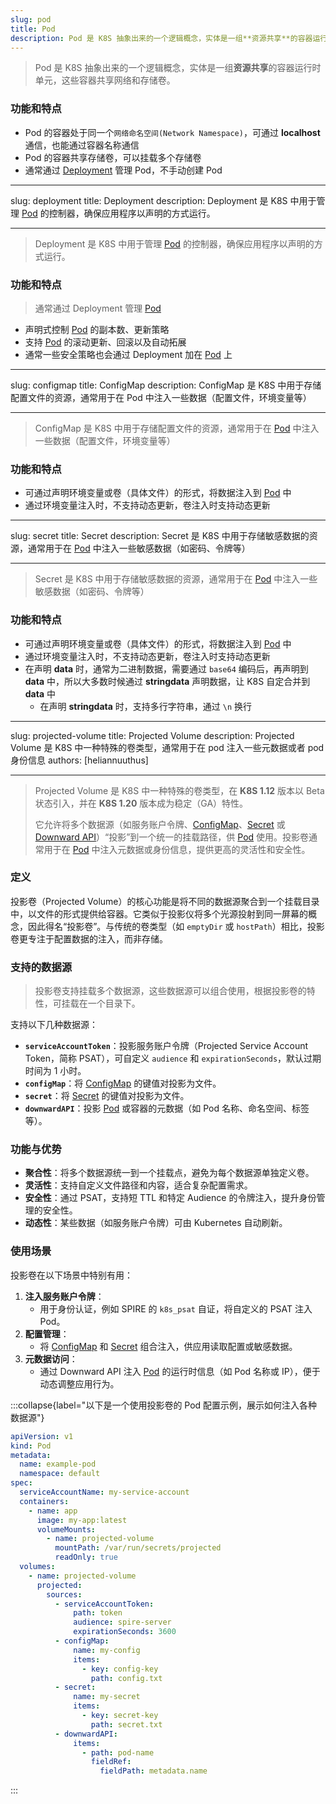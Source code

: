 ```yaml
---
slug: pod
title: Pod
description: Pod 是 K8S 抽象出来的一个逻辑概念，实体是一组**资源共享**的容器运行时单元，这些容器共享网络和存储卷
---
```


> Pod 是 K8S 抽象出来的一个逻辑概念，实体是一组**资源共享**的容器运行时单元，这些容器共享网络和存储卷。

### 功能和特点

- Pod 的容器处于同一个`网络命名空间(Network Namespace)`，可通过 **localhost** 通信，也能通过容器名称通信
- Pod 的容器共享存储卷，可以挂载多个存储卷
- 通常通过 [Deployment](/blog/terms/k8s#deployment) 管理 Pod，不手动创建 Pod

---

slug: deployment
title: Deployment
description: Deployment 是 K8S 中用于管理 [Pod](/blog/terms/k8s#pod) 的控制器，确保应用程序以声明的方式运行。

---

> Deployment 是 K8S 中用于管理 [Pod](/blog/terms/k8s#pod) 的控制器，确保应用程序以声明的方式运行。

### 功能和特点

> 通常通过 Deployment 管理 [Pod](/blog/terms/k8s#pod)

- 声明式控制 [Pod](/blog/terms/k8s#pod) 的副本数、更新策略
- 支持 [Pod](/blog/terms/k8s#pod) 的滚动更新、回滚以及自动拓展
- 通常一些安全策略也会通过 Deployment 加在 [Pod](/blog/terms/k8s#pod) 上

---

slug: configmap
title: ConfigMap
description: ConfigMap 是 K8S 中用于存储配置文件的资源，通常用于在 Pod 中注入一些数据（配置文件，环境变量等）

---

> ConfigMap 是 K8S 中用于存储配置文件的资源，通常用于在 [Pod](/blog/terms/k8s#pod) 中注入一些数据（配置文件，环境变量等）

### 功能和特点

- 可通过声明环境变量或卷（具体文件）的形式，将数据注入到 [Pod](/blog/terms/k8s#pod) 中
- 通过环境变量注入时，不支持动态更新，卷注入时支持动态更新

---

slug: secret
title: Secret
description: Secret 是 K8S 中用于存储敏感数据的资源，通常用于在 [Pod](/blog/terms/k8s#pod) 中注入一些敏感数据（如密码、令牌等）

---

> Secret 是 K8S 中用于存储敏感数据的资源，通常用于在 [Pod](/blog/terms/k8s#pod) 中注入一些敏感数据（如密码、令牌等）

### 功能和特点

- 可通过声明环境变量或卷（具体文件）的形式，将数据注入到 [Pod](/blog/terms/k8s#pod) 中
- 通过环境变量注入时，不支持动态更新，卷注入时支持动态更新
- 在声明 **data** 时，通常为二进制数据，需要通过 `base64` 编码后，再声明到 **data** 中，所以大多数时候通过 **stringdata** 声明数据，让 K8S 自定合并到 **data** 中
  - 在声明 **stringdata** 时，支持多行字符串，通过 `\n` 换行

---

slug: projected-volume
title: Projected Volume
description: Projected Volume 是 K8S 中一种特殊的卷类型，通常用于在 pod 注入一些元数据或者 pod 身份信息
authors: [heliannuuthus]

---

> Projected Volume 是 K8S 中一种特殊的卷类型，在 **K8S 1.12** 版本以 Beta 状态引入，并在 **K8S 1.20** 版本成为稳定（GA）特性。
>
> 它允许将多个数据源（如服务账户令牌、[ConfigMap](/blog/terms/k8s#configmap)、[Secret](/blog/terms/k8s#secret) 或 [Downward API](/blog/terms/k8s#downward-api)）“投影”到一个统一的挂载路径，供 [Pod](/blog/terms/k8s#pod) 使用。投影卷通常用于在 [Pod](/blog/terms/k8s#pod) 中注入元数据或身份信息，提供更高的灵活性和安全性。

### 定义

投影卷（Projected Volume）的核心功能是将不同的数据源聚合到一个挂载目录中，以文件的形式提供给容器。它类似于投影仪将多个光源投射到同一屏幕的概念，因此得名“投影卷”。与传统的卷类型（如 `emptyDir` 或 `hostPath`）相比，投影卷更专注于配置数据的注入，而非存储。

### 支持的数据源

> 投影卷支持挂载多个数据源，这些数据源可以组合使用，根据投影卷的特性，可挂载在一个目录下。

支持以下几种数据源：

- **`serviceAccountToken`**：投影服务账户令牌（Projected Service Account Token，简称 PSAT），可自定义 `audience` 和 `expirationSeconds`，默认过期时间为 1 小时。
- **`configMap`**：将 [ConfigMap](/blog/terms/k8s#configmap) 的键值对投影为文件。
- **`secret`**：将 [Secret](/blog/terms/k8s#secret) 的键值对投影为文件。
- **`downwardAPI`**：投影 [Pod](/blog/terms/k8s#pod) 或容器的元数据（如 Pod 名称、命名空间、标签等）。

### 功能与优势

- **聚合性**：将多个数据源统一到一个挂载点，避免为每个数据源单独定义卷。
- **灵活性**：支持自定义文件路径和内容，适合复杂配置需求。
- **安全性**：通过 PSAT，支持短 TTL 和特定 Audience 的令牌注入，提升身份管理的安全性。
- **动态性**：某些数据（如服务账户令牌）可由 Kubernetes 自动刷新。

### 使用场景

投影卷在以下场景中特别有用：

1. **注入服务账户令牌**：
   - 用于身份认证，例如 SPIRE 的 `k8s_psat` 自证，将自定义的 PSAT 注入 Pod。
2. **配置管理**：
   - 将 [ConfigMap](/blog/terms/k8s#configmap) 和 [Secret](/blog/terms/k8s#secret) 组合注入，供应用读取配置或敏感数据。
3. **元数据访问**：
   - 通过 Downward API 注入 [Pod](/blog/terms/k8s#pod) 的运行时信息（如 Pod 名称或 IP），便于动态调整应用行为。

:::collapse{label="以下是一个使用投影卷的 Pod 配置示例，展示如何注入各种数据源"}

```yaml
apiVersion: v1
kind: Pod
metadata:
  name: example-pod
  namespace: default
spec:
  serviceAccountName: my-service-account
  containers:
    - name: app
      image: my-app:latest
      volumeMounts:
        - name: projected-volume
          mountPath: /var/run/secrets/projected
          readOnly: true
  volumes:
    - name: projected-volume
      projected:
        sources:
          - serviceAccountToken:
              path: token
              audience: spire-server
              expirationSeconds: 3600
          - configMap:
              name: my-config
              items:
                - key: config-key
                  path: config.txt
          - secret:
              name: my-secret
              items:
                - key: secret-key
                  path: secret.txt
          - downwardAPI:
              items:
                - path: pod-name
                  fieldRef:
                    fieldPath: metadata.name
```

:::
